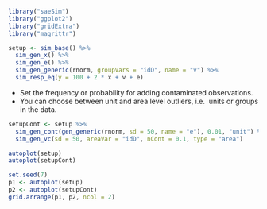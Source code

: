 ```r
library("saeSim")
library("ggplot2")
library("gridExtra")
library("magrittr")
```

```r
setup <- sim_base() %>% 
  sim_gen_x() %>%
  sim_gen_e() %>%
  sim_gen_generic(rnorm, groupVars = "idD", name = "v") %>%
  sim_resp_eq(y = 100 + 2 * x + v + e)
```

- Set the frequency or probability for adding contaminated observations.
- You can choose between unit and area level outliers, i.e. \textit{outlying} units or \textit{outlying} groups in the data.

```r
setupCont <- setup %>% 
  sim_gen_cont(gen_generic(rnorm, sd = 50, name = "e"), 0.01, "unit") %>%
  sim_gen_vc(sd = 50, areaVar = "idD", nCont = 0.1, type = "area")

autoplot(setup)
autoplot(setupCont)
```

```r
set.seed(7)
p1 <- autoplot(setup)
p2 <- autoplot(setupCont)
grid.arrange(p1, p2, ncol = 2)
```

